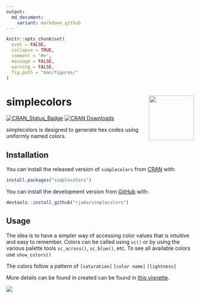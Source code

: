 ```yaml
---
output:
  md_document:
    variant: markdown_github
---
```


<!--  -*- coding: utf-8 -*- -->
<!-- README.md is generated from README.Rmd. Do not edit this file directly -->


```r
knitr::opts_chunk$set(
  eval = FALSE,
  collapse = TRUE,
  comment = "#>",
  message = FALSE,
  warning = FALSE,
  fig.path = "man/figures/"
)
```

# simplecolors <img src="man/figures/logo.png" align="right" alt="" width="120" />
<!-- [![Codecov test coverage](https://codecov.io/gh/rjake/simplecolors/branch/master/graph/badge.svg)](https://codecov.io/gh/rjake/simplecolors?branch=master)-->
<!-- badges: start -->
[![CRAN_Status_Badge](https://www.r-pkg.org/badges/version/simplecolors)](https://cran.r-project.org/package=simplecolors)
[![CRAN Downloads](https://cranlogs.r-pkg.org/badges/grand-total/simplecolors)](https://cran.r-project.org/package=simplecolors)
  <!-- badges: end -->

simplecolors is designed to generate hex codes using uniformly named colors. 

## Installation
You can install the released version of `simplecolors` from [CRAN](https://cran.r-project.org/package=simplecolors) with:

```r
install.packages("simplecolors")
```

You can install the development version from [GitHub](https://github.com/rjake/simplecolors) with:
```r
devtools::install_github("rjake/simplecolors")
```

## Usage
The idea is to have a simpler way of accessing color values that is intuitive and easy to remember. Colors can be called using `sc()` or by using the various palette tools `sc_across()`, `sc_blue()`, etc. To see all available colors use `show_colors()`

The colors follow a pattern of `[saturation]` `[color name]` `[lightness]`

More details can be found in  created can be found in [this vignette](https://rjake.github.io/simplecolors/articles/intro.html).

![](man/figures/color_names.png)
